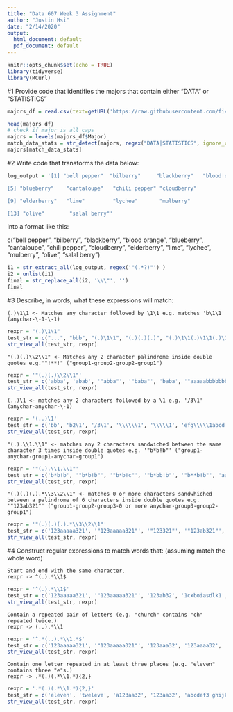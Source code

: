 ```yaml
---
title: "Data 607 Week 3 Assignment"
author: "Justin Hsi"
date: "2/14/2020"
output:
  html_document: default
  pdf_document: default
---
```





```r
knitr::opts_chunk$set(echo = TRUE)
library(tidyverse)
library(RCurl)
```

#1
Provide code that identifies the majors that contain either "DATA" or "STATISTICS"
```r
majors_df = read.csv(text=getURL('https://raw.githubusercontent.com/fivethirtyeight/data/master/college-majors/majors-list.csv'))
```

```r
head(majors_df)
# check if major is all caps
majors = levels(majors_df$Major)
match_data_stats = str_detect(majors, regex("DATA|STATISTICS", ignore_case=TRUE))
majors[match_data_stats]
```


#2
Write code that transforms the data below:
```r
log_output = '[1] "bell pepper"  "bilberry"     "blackberry"   "blood orange"

[5] "blueberry"    "cantaloupe"   "chili pepper" "cloudberry"  

[9] "elderberry"   "lime"         "lychee"       "mulberry"    

[13] "olive"        "salal berry"'
```
Into a format like this:

c("bell pepper", "bilberry", "blackberry", "blood orange", "blueberry", "cantaloupe", "chili pepper", "cloudberry", "elderberry", "lime", "lychee", "mulberry", "olive", "salal berry")
```r
i1 = str_extract_all(log_output, regex('"(.*?)"') )
i2 = unlist(i1)
final = str_replace_all(i2, '\\\"', '')
final
```

#3 
Describe, in words, what these expressions will match:

    (.)\1\1 <- Matches any character followed by \1\1 e.g. matches 'b\1\1' (anychar-\-1-\-1)
```r
rexpr = "(.)\1\1"
test_str = c("...", "bbb", "(.)\1\1", "(.)(.)(.)", "(.)\1\1(.)\1\1(.)\1\1", "(.)\\1\\1(.)\\1\\1(.)\\1\\1",  "(.)\1\1(.)\1\1(.)\1\1(.)\1\1(.)\1\1", ")\1\1)\1\1)\1\1", ".)\1\1.)\1\1.)\1\1", ".\1\1.\1\1.\1\1", "b\1\1b\1\1b\1\1")
str_view_all(test_str, rexpr)
```

    "(.)(.)\\2\\1" <- Matches any 2 character palindrome inside double quotes e.g.'"!**!" ("group1-group2-group2-group1")
```r
rexpr = '"(.)(.)\\2\\1"'
test_str = c('abba', 'abab', '"abba"', '"baba"', 'baba', '"aaaaabbbbbbbbabab"', '"aabbab"', 'a"abba"b', '"!**!"', "'*!!*'", '"!*8*!"', '"1221"')
str_view_all(test_str, rexpr)
```

    (..)\1 <- matches any 2 characters followed by a \1 e.g. '/3\1' (anychar-anychar-\-1)
```r
rexpr = '(..)\1'
test_str = c('bb', 'b2\1', '/3\1', '\\\\\\1', '\\\\\1', 'efg\\\\\1abcd', 'abcdefsgz\1fasdf')
str_view_all(test_str, rexpr)
```    
    
    "(.).\\1.\\1" <- matches any 2 characters sandwiched between the same character 3 times inside double quotes e.g. '"b*b!b"' ("group1-anychar-group1-anychar-group1")
```r
rexpr = '"(.).\\1.\\1"'
test_str = c('b*b!b', '"b*b!b"', '"b*b!c"', '"b*bb!b"', '"b**b!b"', 'aaaa"b*b!b"bbb')
str_view_all(test_str, rexpr)
```        
    
    "(.)(.)(.).*\\3\\2\\1" <- matches 0 or more characters sandwhiched between a palindrome of 6 characters inside double quotes e.g. '"123ab321"' ("group1-group2-group3-0 or more anychar-group3-group2-group1")
```r
rexpr = '"(.)(.)(.).*\\3\\2\\1"'
test_str = c('123aaaaa321', '"123aaaaa321"', '"123321"', '"123ab321"', 'aaa"123ab321"bbb')
str_view_all(test_str, rexpr)
```            

#4 
Construct regular expressions to match words that: (assuming match the whole word)

    Start and end with the same character.
    rexpr -> ^(.).*\\1$
```r
rexpr = '^(.).*\\1$'
test_str = c('123aaaaa321', '"123aaaaa321"', '123ab32', '1cxboiasdlk1', 'zaesfasZ', 'zadsfsfz"')
str_view_all(test_str, rexpr)
```                
    Contain a repeated pair of letters (e.g. "church" contains "ch" repeated twice.)
    rexpr -> (..).*\\1
```r
rexpr = '^.*(..).*\\1.*$'
test_str = c('123aaaaa321', '"123aaaaa321"', '123aaa32', '123aaaa32', '123abab', '12xabyabz12', '21xabyabz12')
str_view_all(test_str, rexpr)
```         
    Contain one letter repeated in at least three places (e.g. "eleven" contains three "e"s.)
    rexpr -> .*(.)(.*\\1.*){2,}
```r
rexpr = '.*(.)(.*\\1.*){2,}'
test_str = c('eleven', 'tweleve', 'a123aa32', '123aa32', 'abcdef3 ghijkl3mnopqr3stuv3wxyz3')
str_view_all(test_str, rexpr)
```     